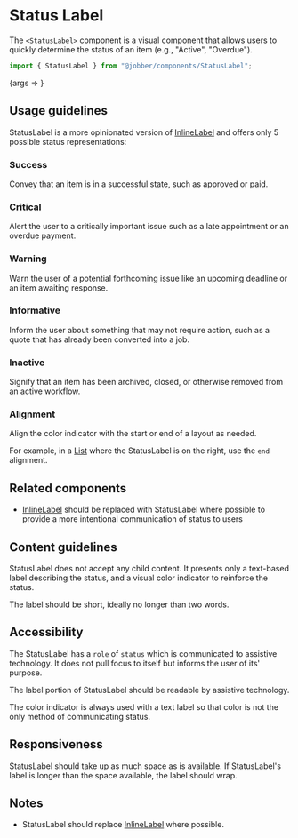 
<Meta
  title="Components/Status and Feedback/StatusLabel"
  component={StatusLabel}
/>

# Status Label

The `<StatusLabel>` component is a visual component that allows users to quickly
determine the status of an item (e.g., "Active", "Overdue").

```ts
import { StatusLabel } from "@jobber/components/StatusLabel";
```

<Canvas>
  <Story
    name="StatusLabel"
    args={{
      label: "Bob",
    }}
  >
    {args => <StatusLabel {...args} />}
  </Story>
</Canvas>

<ArgsTable of={StatusLabel} story="StatusLabel" />

## Usage guidelines

StatusLabel is a more opinionated version of
[InlineLabel](../?path=/docs/components-inlinelabel--inline-label) and offers
only 5 possible status representations:

### Success

Convey that an item is in a successful state, such as approved or paid.

### Critical

Alert the user to a critically important issue such as a late appointment or an
overdue payment.

### Warning

Warn the user of a potential forthcoming issue like an upcoming deadline or an
item awaiting response.

### Informative

Inform the user about something that may not require action, such as a quote
that has already been converted into a job.

### Inactive

Signify that an item has been archived, closed, or otherwise removed from an
active workflow.

<Canvas>
  <Content>
    <StatusLabel label="Success" status="success" alignment="start" />
    <StatusLabel label="Critical" status="critical" alignment="start" />
    <StatusLabel label="Informative" status="informative" alignment="start" />
    <StatusLabel label="Warning" status="warning" alignment="start" />
    <StatusLabel label="Inactive" status="inactive" alignment="start" />
  </Content>
</Canvas>

### Alignment

Align the color indicator with the start or end of a layout as needed.

For example, in a [List](../?path=/docs/components-list--list) where the
StatusLabel is on the right, use the `end` alignment.

<Canvas>
  <div style={{ display: "flex", justifyContent: "space-between" }}>
    <StatusLabel label="Start" status="inactive" alignment="start" />
    <StatusLabel label="End" status="inactive" alignment="end" />
  </div>
</Canvas>

## Related components

- [InlineLabel](../?path=/docs/components-inlinelabel--inline-label) should be
  replaced with StatusLabel where possible to provide a more intentional
  communication of status to users

## Content guidelines

StatusLabel does not accept any child content. It presents only a text-based
label describing the status, and a visual color indicator to reinforce the
status.

The label should be short, ideally no longer than two words.

## Accessibility

The StatusLabel has a `role` of `status` which is communicated to assistive
technology. It does not pull focus to itself but informs the user of its'
purpose.

The label portion of StatusLabel should be readable by assistive technology.

The color indicator is always used with a text label so that color is not the
only method of communicating status.

## Responsiveness

StatusLabel should take up as much space as is available. If StatusLabel's label
is longer than the space available, the label should wrap.

## Notes

- StatusLabel should replace
  [InlineLabel](../?path=/docs/components-inlinelabel--inline-label) where
  possible.
